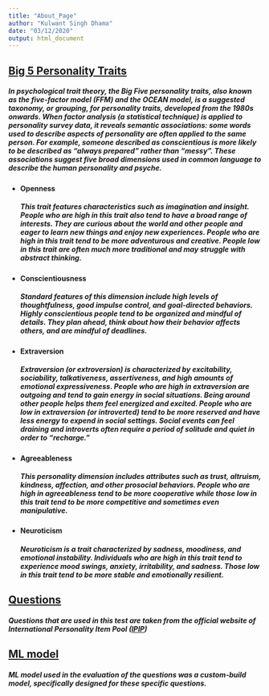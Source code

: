 ```yaml
---
title: "About_Page"
author: "Kulwant Singh Dhama"
date: "03/12/2020"
output: html_document
---
```




## [Big 5 Personality Traits](https://en.wikipedia.org/wiki/Big_Five_personality_traits)

##### In psychological trait theory, the Big Five personality traits, also known as the five-factor model (FFM) and the OCEAN model, is a suggested taxonomy, or grouping, for personality traits, developed from the 1980s onwards. When factor analysis (a statistical technique) is applied to personality survey data, it reveals semantic associations: some words used to describe aspects of personality are often applied to the same person. For example, someone described as conscientious is more likely to be described as "always prepared" rather than "messy". These associations suggest five broad dimensions used in common language to describe the human personality and psyche.

* #### Openness
##### This trait features characteristics such as imagination and insight. People who are high in this trait also tend to have a broad range of interests. They are curious about the world and other people and eager to learn new things and enjoy new experiences. People who are high in this trait tend to be more adventurous and creative. People low in this trait are often much more traditional and may struggle with abstract thinking.

* #### Conscientiousness
##### Standard features of this dimension include high levels of thoughtfulness, good impulse control, and goal-directed behaviors. Highly conscientious people tend to be organized and mindful of details. They plan ahead, think about how their behavior affects others, and are mindful of deadlines.

* #### Extraversion
##### Extraversion (or extroversion) is characterized by excitability, sociability, talkativeness, assertiveness, and high amounts of emotional expressiveness. People who are high in extraversion are outgoing and tend to gain energy in social situations. Being around other people helps them feel energized and excited. People who are low in extraversion (or introverted) tend to be more reserved and have less energy to expend in social settings. Social events can feel draining and introverts often require a period of solitude and quiet in order to "recharge."

* #### Agreeableness
##### This personality dimension includes attributes such as trust, altruism, kindness, affection, and other prosocial behaviors. People who are high in agreeableness tend to be more cooperative while those low in this trait tend to be more competitive and sometimes even manipulative.

* #### Neuroticism
##### Neuroticism is a trait characterized by sadness, moodiness, and emotional instability. Individuals who are high in this trait tend to experience mood swings, anxiety, irritability, and sadness. Those low in this trait tend to be more stable and emotionally resilient.


## [Questions](https://ipip.ori.org/new_ipip-50-item-scale.htm) 

##### Questions that are used in this test are taken from the official website of International Personality Item Pool ([IPIP](https://ipip.ori.org/)) 

## [ML model](https://rpubs.com/Walker_2921/701660)

##### ML model used in the evaluation of the questions was a custom-build model, specifically designed for these specific questions.